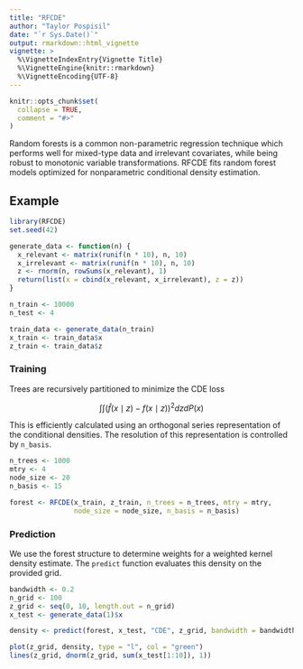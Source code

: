 ```yaml
---
title: "RFCDE"
author: "Taylor Pospisil"
date: "`r Sys.Date()`"
output: rmarkdown::html_vignette
vignette: >
  %\VignetteIndexEntry{Vignette Title}
  %\VignetteEngine{knitr::rmarkdown}
  %\VignetteEncoding{UTF-8}
---
```


```r
knitr::opts_chunk$set(
  collapse = TRUE,
  comment = "#>"
)
```

Random forests is a common non-parametric regression technique which
performs well for mixed-type data and irrelevant covariates, while
being robust to monotonic variable transformations. RFCDE fits random
forest models optimized for nonparametric conditional density
estimation.

## Example

```r
library(RFCDE)
set.seed(42)

generate_data <- function(n) {
  x_relevant <- matrix(runif(n * 10), n, 10)
  x_irrelevant <- matrix(runif(n * 10), n, 10)
  z <- rnorm(n, rowSums(x_relevant), 1)
  return(list(x = cbind(x_relevant, x_irrelevant), z = z))
}

n_train <- 10000
n_test <- 4

train_data <- generate_data(n_train)
x_train <- train_data$x
z_train <- train_data$z
```

### Training

Trees are recursively partitioned to minimize the CDE loss

$$ \int \int (\hat{f}(x \mid z) - f(x \mid z))^{2} dz dP(x) $$

This is efficiently calculated using an orthogonal series
representation of the conditional densities. The resolution of this
representation is controlled by `n_basis`.

```r
n_trees <- 1000
mtry <- 4
node_size <- 20
n_basis <- 15

forest <- RFCDE(x_train, z_train, n_trees = n_trees, mtry = mtry,
                node_size = node_size, n_basis = n_basis)
```

### Prediction

We use the forest structure to determine weights for a weighted kernel
density estimate. The `predict` function evaluates this density on the
provided grid.

```r
bandwidth <- 0.2
n_grid <- 100
z_grid <- seq(0, 10, length.out = n_grid)
x_test <- generate_data(1)$x

density <- predict(forest, x_test, "CDE", z_grid, bandwidth = bandwidth)
```

```r
plot(z_grid, density, type = "l", col = "green")
lines(z_grid, dnorm(z_grid, sum(x_test[1:10]), 1))
```